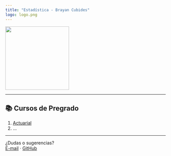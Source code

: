 ```yaml
---
title: "Estadística - Brayan Cubides"
logo: logo.png
---
```


::: {.text-center}
![](./logo.png){width=200}
:::

---

## 📚 Cursos de Pregrado

1. [Actuarial](https://bcubides-est.github.io/actuarial/)
2. …

---

::: {.footer}
¿Dudas o sugerencias?  
[E-mail](mailto:bcubides@unal.edu.co) · [GitHub](https://github.com/bcubides-est)
:::